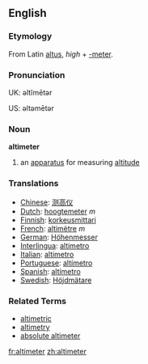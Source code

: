 ==English==
===Etymology===
From Latin [[altus]], ''high'' + [[-meter]].
===Pronunciation===
UK: əltĭmētər

US: əltəmētər
=== Noun === 

'''altimeter'''

# an [[apparatus]] for measuring [[altitude]]

=== Translations === 
*[[Chinese]]: [[测高仪]]
*[[Dutch]]: [[hoogtemeter]] ''m''
*[[Finnish]]: [[korkeusmittari]]
*[[French]]: [[altimètre]] ''m''
*[[German]]: [[Höhenmesser]] 
*[[Interlingua]]: [[altimetro]] 
*[[Italian]]: [[altimetro]] 
*[[Portuguese]]: [[altímetro]] 
*[[Spanish]]: [[altímetro]]
*[[Swedish]]: [[Höjdmätare]]
===Related Terms===
*[[altimetric]]
*[[altimetry]]
*[[absolute altimeter]]

[[fr:altimeter]]
[[zh:altimeter]]